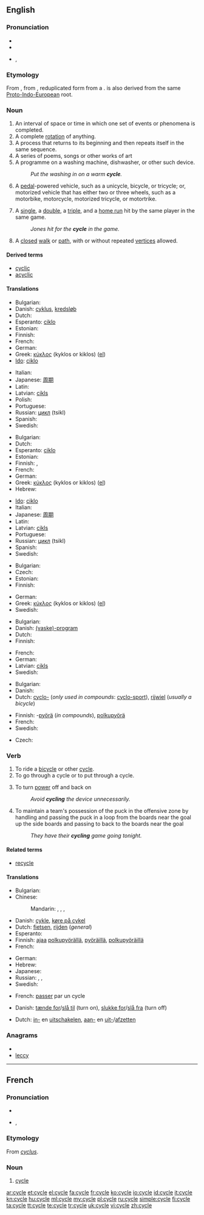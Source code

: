 {{wikipedia}}
==English==

===Pronunciation===
* {{IPA|/saɪkəl/}}
* {{audio|en-us-cycle.ogg|Audio (US)}}
* {{rhymes|aɪkəl}},

===Etymology===
From {{etyl|LL.}} {{term|cyclus|lang=la}}, from {{etyl|grc}} {{term|κύκλος|tr=kyklos|lang=grc}}, reduplicated form from a {{proto|Indo-European|lang=en|qwel-|going around}}. {{term|ancillary|lang=en}} is also derived from the same [[Proto-Indo-European]] root.

===Noun===
{{en-noun}}

# An interval of space or time in which one set of events or phenomena is completed.
# A complete [[rotation]] of anything.
# A process that returns to its beginning and then repeats itself in the same sequence.
# A series of poems, songs or other works of art
# A programme on a washing machine, dishwasher, or other such device.
#: ''Put the washing in on a warm '''cycle'''.''
# A [[pedal]]-powered vehicle, such as a unicycle, bicycle, or tricycle; or, motorized vehicle that has either two or three wheels, such as a motorbike, motorcycle, motorized tricycle, or motortrike.
# {{baseball}} A [[single]], a [[double]], a [[triple]], and a [[home run]] hit by the same player in the same game.
#: ''Jones hit for the '''cycle''' in the game.''
# {{graph theory}} A [[closed]] [[walk]] or [[path]], with or without repeated [[vertices]] allowed.

====Derived terms====
* [[cyclic]]
* [[acyclic]]

====Translations====
{{trans-top|complete rotation}}
* Bulgarian: {{t+|bg|оборот|m}}
* Danish: [[cyklus]], [[kredsløb]]
* Dutch: {{t+|nl|cyclus|m}}
* Esperanto: [[ciklo]]
* Estonian: {{t|et|tsükkel}}
* Finnish: {{t+|fi|kierros}}
* French: {{t+|fr|tour|m}}
* German: {{t+|de|Zyklus|m}}
* Greek: [[κύκλος]] (kyklos or kiklos) {{m}} ([[:el:Κύκλος|el]])
* [[Ido]]: [[ciklo]] {{m}}
{{trans-mid}}
* Italian: {{t-|it|ciclo|m}}
* Japanese: [[周期]] <!--()-->
* Latin: {{t-|la|cyclus|m}}
* Latvian: [[cikls]] {{m}}
* Polish: {{t-|pl|cykl|m}}
* Portuguese: {{t+|pt|ciclo|m}}
* Russian: [[цикл]] (tsikl)
* Spanish: {{t-|es|ciclo|m}}
* Swedish: {{t+|sv|cykel|c}}
{{trans-bottom}}

{{trans-top|process}}
* Bulgarian: {{t|bg|цикъл|m}}
* Dutch: {{t+|nl|cyclus|m}}
* Esperanto: [[ciklo]]
* Estonian: {{t|et|tsükkel}}
* Finnish: {{t-|fi|sykli}}, {{t+|fi|kierros}}
* French: {{t+|fr|cycle|m}}
* German: {{t+|de|Zyklus|m}}
* Greek: [[κύκλος]] (kyklos or kiklos) {{m}} ([[:el:Κύκλος|el]])
* Hebrew: {{t+|he|מחזור|m|tr=makhzor}}
{{trans-mid}}
* [[Ido]]: [[ciklo]] {{m}}
* Italian: {{t-|it|ciclo|m}}
* Japanese: [[周期]]<!-- ()-->
* Latin: {{t-|la|cyclus|m}}
* Latvian: [[cikls]] {{m}}
* Portuguese: {{t+|pt|ciclo|m}}
* Russian: [[цикл]] (tsikl)
* Spanish: {{t-|es|ciclo|m}}
* Swedish: {{t+|sv|cykel|c}}
{{trans-bottom}}

{{trans-top|series of poems etc.}}
* Bulgarian: {{t|bg|цикъл|m}}
* Czech: {{t-|cs|cyklus|m}}
* Estonian: {{t+|et|sari}}
* Finnish: {{t+|fi|sarja}}
{{trans-mid}}
* German: {{t+|de|Zyklus|m}}
* Greek: [[κύκλος]] (kyklos or kiklos) {{m}} ([[:el:Κύκλος|el]])
* Swedish: {{t+|sv|cykel|c}}
{{trans-bottom}}

{{trans-top|program on a washing machine}}
* Bulgarian: {{t|bg|цикъл|m}}
* Danish: [[(vaske)-program]]
* Dutch: {{t+|nl|programma|n}}
* Finnish: {{t+|fi|ohjelma}}
{{trans-mid}}
* French: {{t+|fr|cycle|m}}
* German: {{t+|de|Programm|n}}
* Latvian: [[cikls]] {{m}}
* Swedish: {{t+|sv|program|n}}
{{trans-bottom}}

{{trans-top|vehicle}}
* Bulgarian: {{t+|bg|велосипед|m}}
* Danish: {{t+|da|cykel}}
* Dutch: [[cyclo-]] (''only used in compounds'': [[cyclo-sport]]), [[rijwiel]] {{n}} (''usually a bicycle'')
{{trans-mid}}
* Finnish: -[[pyörä]] (''in compounds''), [[polkupyörä]]
* French: {{t+|fr|cycle|m}}
* Swedish: {{t+|sv|cykel|c}}
{{trans-bottom}}

{{trans-top|graph theory: closed (directed) walk or path}}
* Czech: {{t-|cs|cyklus|m}}
{{trans-mid}}
{{trans-bottom}}

===Verb===
{{en-verb|cycl|ing}}

# To ride a [[bicycle]] or other [[#Noun|cycle]].
# To go through a cycle or to put through a cycle.
# {{electronics}} To turn [[power]] off and back on
#: ''Avoid '''cycling''' the device unnecessarily.''
# {{icehockey}} To maintain a team's possession of the puck in the offensive zone by handling and passing the puck in a loop from the boards near the goal up the side boards and passing to back to the boards near the goal
#: ''They have their '''cycling''' game going tonight.''

====Related terms====
* [[recycle]]

====Translations====
{{trans-top|to ride a cycle}}
* Bulgarian: {{t|bg|карам колело}}
* Chinese:
*: Mandarin: {{t|zh|騎車|sc=Hani}}, {{t|zh|骑车|tr=qí chē|sc=Hani}}, {{t|zh|騎自行車|sc=Hani}}, {{t|zh|骑自行车|tr=qí zìxíngchē|sc=Hani}}
* Danish: [[cykle]], [[køre på cykel]]
* Dutch: [[fietsen]], [[rijden]] (''general'')
* Esperanto: {{t-|eo|bicikli|xs=Esperanto}}
* Finnish: [[ajaa]] [[polkupyörä]]llä, [[pyöräillä]], [[polkupyöräillä]]
* French: {{t|fr|faire du vélo}}
{{trans-mid}}
* German: {{t|de|Rad fahren}}
* Hebrew: {{t|he|נסע באופניים|tr=nasá b'ofanáyim}}
* Japanese: {{t|ja|自転車に乗る|tr=じてんしゃにのる, jitensha-ni noru|sc=Jpan}}
* Russian: {{t|ru|ездить на велосипеде|tr=jézdit' na velosipéde|sc=Cyrl}}, {{t|ru|ехать на велосипеде|tr=jéxat' na velosipéde|sc=Cyrl}}, {{qualifier|for entertainment}} {{t|ru|кататься на велосипеде|tr=katát'sja na velosipéde|sc=Cyrl}}
* Swedish: {{t+|sv|cykla}}
{{trans-bottom}}

{{trans-top|to go through a cycle or to put through a cycle}}
* French: [[passer]] par un cycle
{{trans-mid}}
{{trans-bottom}}

{{trans-top|to turn power off and back on}}
* Danish: [[tænde for]]/[[slå til]] (turn on), [[slukke for]]/[[slå fra]] (turn off)
{{trans-mid}}
* Dutch: [[inschakelen|in-]] en [[uitschakelen]], [[aanzetten|aan-]] en [[uitzetten|uit-]]/[[afzetten]]
{{trans-bottom}}

===Anagrams===
* {{alphagram|ccely}}
* [[leccy#English|leccy]]

----

==French==

===Pronunciation===
* {{audio|Fr-cycle.ogg|audio}}
* {{IPA|/sikl/|lang=fr}}, {{SAMPA|/sikl/}}

===Etymology===
From {{etyl|LL.|fr}} ''[[cyclus]]''.

===Noun===
{{fr-noun|m}}

# [[#English|cycle]]

[[ar:cycle]]
[[et:cycle]]
[[el:cycle]]
[[fa:cycle]]
[[fr:cycle]]
[[ko:cycle]]
[[io:cycle]]
[[id:cycle]]
[[it:cycle]]
[[kn:cycle]]
[[hu:cycle]]
[[ml:cycle]]
[[my:cycle]]
[[pl:cycle]]
[[ru:cycle]]
[[simple:cycle]]
[[fi:cycle]]
[[ta:cycle]]
[[tt:cycle]]
[[te:cycle]]
[[tr:cycle]]
[[uk:cycle]]
[[vi:cycle]]
[[zh:cycle]]